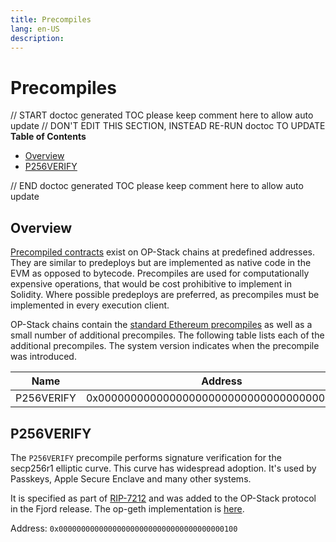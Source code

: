 ```yaml
---
title: Precompiles
lang: en-US
description:
---
```


# Precompiles

// START doctoc generated TOC please keep comment here to allow auto update
// DON'T EDIT THIS SECTION, INSTEAD RE-RUN doctoc TO UPDATE
**Table of Contents**

- [Overview](#overview)
- [P256VERIFY](#p256verify)

// END doctoc generated TOC please keep comment here to allow auto update

## Overview

[Precompiled contracts](../glossary.md#precompiled-contract-precompile) exist on OP-Stack chains at
predefined addresses. They are similar to predeploys but are implemented as native code in the EVM as opposed to
bytecode. Precompiles are used for computationally expensive operations, that would be cost prohibitive to implement
in Solidity. Where possible predeploys are preferred, as precompiles must be implemented in every execution client.

OP-Stack chains contain the [standard Ethereum precompiles](https://www.evm.codes/precompiled) as well as a small
number of additional precompiles. The following table lists each of the additional precompiles. The system version
indicates when the precompile was introduced.

| Name       | Address                                    | Introduced |
| ---------- | ------------------------------------------ | ---------- |
| P256VERIFY | 0x0000000000000000000000000000000000000100 | Fjord      |

## P256VERIFY

The `P256VERIFY` precompile performs signature verification for the secp256r1 elliptic curve. This curve has widespread
adoption. It's used by Passkeys, Apple Secure Enclave and many other systems.

It is specified as part of [RIP-7212](https://github.com/ethereum/RIPs/blob/master/RIPS/rip-7212.md) and was added to
the OP-Stack protocol in the Fjord release. The op-geth implementation is
[here](https://github.com/ethereum-optimism/op-geth/blob/optimism/core/vm/contracts.go#L1161-L1193).

Address: `0x0000000000000000000000000000000000000100`
